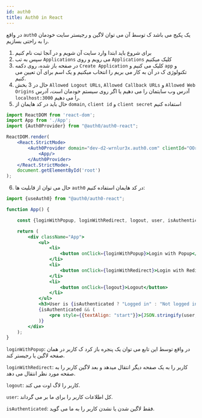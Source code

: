 ```yaml
---
id: auth0
title: Auth0 in React
---
```


در واقع `auth0` یک پکیج می باشد ک توسط آن می توان لاگین و رجیستر سایت خودمان را به راحتی بسازیم.

1. برای شروع باید ابتدا وارد سایت آن شویم و در آنجا ثبت نام کنیم
2. سپس به تب `Applications` می رویم و روی `Applications` کلیک میکنیم
3. در صفحه باز شده، روی دکمه `Create Application` کلیک می کنیم و `app` و تکنولوژی ک در آن به کار می بریم را انتخاب میکنیم و یک اسم برای آن تعیین می کنیم.
4. حال در 3 بخش `Allowed Logout URLs`, `Allowed Callback URLs` و `Allowed Web Origins` آدرس وب سایتمان را می دهیم یا اگر روی سیستم خودمان است، آدرس `localhost:3000` را می دهیم.
5. حال باید در کد هایمان از `domain`, `client id` و `client secret` استفاده کنیم

```jsx
import ReactDOM from 'react-dom';
import App from './App';
import {Auth0Provider} from "@auth0/auth0-react";

ReactDOM.render(
    <React.StrictMode>
        <Auth0Provider domain="dev-d2-wrnlur3x.auth0.com" clientId="OOr3OAhHOog1XcqpX6tdwrqOM6hwkefcvxczvhosdf" redirectUri={window.location.origin}>
            <App/>
        </Auth0Provider>
    </React.StrictMode>,
    document.getElementById('root')
);
```

6. حال می توان از قابلیت ها `auth0` در کد هایمان استفاده کنیم:

```jsx
import {useAuth0} from "@auth0/auth0-react";

function App() {

    const {loginWithPopup, loginWithRedirect, logout, user, isAuthenticated} = useAuth0();

    return (
        <div className="App">
            <ul>
                <li>
                    <button onClick={loginWithPopup}>Login with Popup</button>
                </li>
                <li>
                    <button onClick={loginWithRedirect}>Login with Redirect</button>
                </li>
                <li>
                    <button onClick={logout}>Logout</button>
                </li>
            </ul>
            <h3>User is {isAuthenticated ? "Logged in" : "Not logged in"}</h3>
            {isAuthenticated && (
                <pre style={{textAlign: "start"}}>{JSON.stringify(user, null, 2)}</pre>
            )}
        </div>
    );
}
```

`loginWithPopup`: در واقع توسط این تابع می توان یک پنجره باز کرد ک کاربر در همان صفحه لاگین یا رجیستر کند.

`loginWithRedirect`: کاربر را به یک صفحه دیگر انتقال میدهد و بعد لاگین کاربر را به صفحه مورد نظر انتقال می دهد.

`logout`: کاربر را لاگ اوت می کند.

`user`: کل اطلاعات کاربر را برای ما بر می گرداند.

`isAuthenticated`: فقط لاگین شدن یا نشدن کاربر را به ما می گوید.

